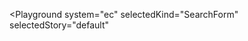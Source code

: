 

<Playground
  system="ec"
  selectedKind="SearchForm"
  selectedStory="default"
>
  <SearchForm
    textInputId={demoContent.textInputId}
    buttonLabel={demoContent.buttonLabel}
  />
</Playground>
